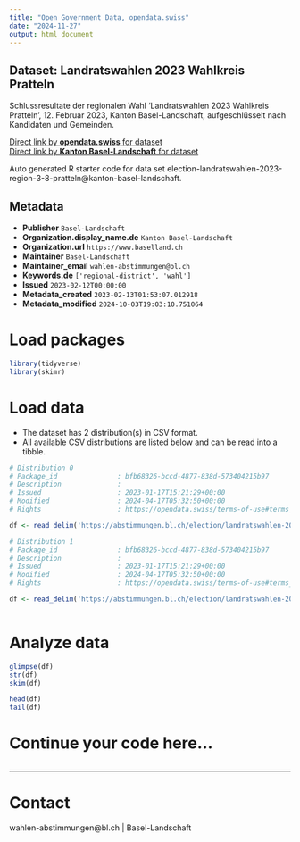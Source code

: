 ```yaml
---
title: "Open Government Data, opendata.swiss"
date: "2024-11-27"
output: html_document
---
```


## Dataset: Landratswahlen 2023 Wahlkreis Pratteln

Schlussresultate der regionalen Wahl 'Landratswahlen 2023 Wahlkreis Pratteln', 12. Februar 2023, Kanton Basel-Landschaft, aufgeschlüsselt nach Kandidaten und Gemeinden.

[Direct link by **opendata.swiss** for dataset](https://opendata.swiss/de/dataset/landratswahlen-2023-wahlkreis-pratteln)<br>
[Direct link by **Kanton Basel-Landschaft** for dataset](https://abstimmungen.bl.ch/election/landratswahlen-2023-region-3-8-pratteln/data)

Auto generated R starter code for data set election-landratswahlen-2023-region-3-8-pratteln@kanton-basel-landschaft.

## Metadata

- **Publisher** `Basel-Landschaft`
- **Organization.display_name.de** `Kanton Basel-Landschaft`
- **Organization.url** `https://www.baselland.ch`
- **Maintainer** `Basel-Landschaft`
- **Maintainer_email** `wahlen-abstimmungen@bl.ch`
- **Keywords.de** `['regional-district', 'wahl']`
- **Issued** `2023-02-12T00:00:00`
- **Metadata_created** `2023-02-13T01:53:07.012918`
- **Metadata_modified** `2024-10-03T19:03:10.751064`


# Load packages

```r

library(tidyverse)
library(skimr)

```

# Load data

-   The dataset has 2 distribution(s) in CSV format.
-   All available CSV distributions are listed below and can be read into a tibble.

```r

# Distribution 0
# Package_id               : bfb68326-bccd-4877-838d-573404215b97
# Description              : 
# Issued                   : 2023-01-17T15:21:29+00:00
# Modified                 : 2024-04-17T05:32:50+00:00
# Rights                   : https://opendata.swiss/terms-of-use#terms_by

df <- read_delim('https://abstimmungen.bl.ch/election/landratswahlen-2023-region-3-8-pratteln/data-csv')

# Distribution 1
# Package_id               : bfb68326-bccd-4877-838d-573404215b97
# Description              : 
# Issued                   : 2023-01-17T15:21:29+00:00
# Modified                 : 2024-04-17T05:32:50+00:00
# Rights                   : https://opendata.swiss/terms-of-use#terms_by

df <- read_delim('https://abstimmungen.bl.ch/election/landratswahlen-2023-region-3-8-pratteln/data-parties-csv')



```

# Analyze data

```r

glimpse(df)
str(df)
skim(df)

head(df)
tail(df)

```

# Continue your code here...

```r

```

------------------------------------------------------------------------

# Contact

wahlen-abstimmungen@bl.ch | Basel-Landschaft
